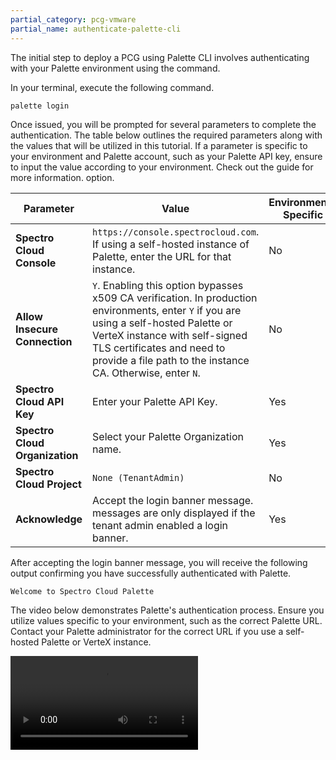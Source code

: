 ```yaml
---
partial_category: pcg-vmware
partial_name: authenticate-palette-cli
---
```


The initial step to deploy a PCG using Palette CLI involves authenticating with your Palette environment using the
<VersionedLink text="palette login" url="/automation/palette-cli/commands/login" /> command.

In your terminal, execute the following command.

```bash
palette login
```

Once issued, you will be prompted for several parameters to complete the authentication. The table below outlines the
required parameters along with the values that will be utilized in this tutorial. If a parameter is specific to your
environment and Palette account, such as your Palette API key, ensure to input the value according to your environment.
Check out the <VersionedLink text="Deploy a PCG to VMware vSphere" url="/clusters/pcg/deploy-pcg/vmware"/> guide for
more information. option.

| **Parameter**                  | **Value**                                                                                                                                                                                                                                                            | **Environment-Specific** |
| ------------------------------ | -------------------------------------------------------------------------------------------------------------------------------------------------------------------------------------------------------------------------------------------------------------------- | ------------------------ |
| **Spectro Cloud Console**      | `https://console.spectrocloud.com`. If using a self-hosted instance of Palette, enter the URL for that instance.                                                                                                                                                     | No                       |
| **Allow Insecure Connection**  | `Y`. Enabling this option bypasses x509 CA verification. In production environments, enter `Y` if you are using a self-hosted Palette or VerteX instance with self-signed TLS certificates and need to provide a file path to the instance CA. Otherwise, enter `N`. | No                       |
| **Spectro Cloud API Key**      | Enter your Palette API Key.                                                                                                                                                                                                                                          | Yes                      |
| **Spectro Cloud Organization** | Select your Palette Organization name.                                                                                                                                                                                                                               | Yes                      |
| **Spectro Cloud Project**      | `None (TenantAdmin)`                                                                                                                                                                                                                                                 | No                       |
| **Acknowledge**                | Accept the login banner message. <VersionedLink text="Login banner" url="/tenant-settings/login-banner"/> messages are only displayed if the tenant admin enabled a login banner.                                                                                    | Yes                      |

After accepting the login banner message, you will receive the following output confirming you have successfully
authenticated with Palette.

```text hideClipboard
Welcome to Spectro Cloud Palette
```

The video below demonstrates Palette's authentication process. Ensure you utilize values specific to your environment,
such as the correct Palette URL. Contact your Palette administrator for the correct URL if you use a self-hosted Palette
or VerteX instance.

<Video title="palette-login-video" src="/videos/palette-login.mp4"></Video>
